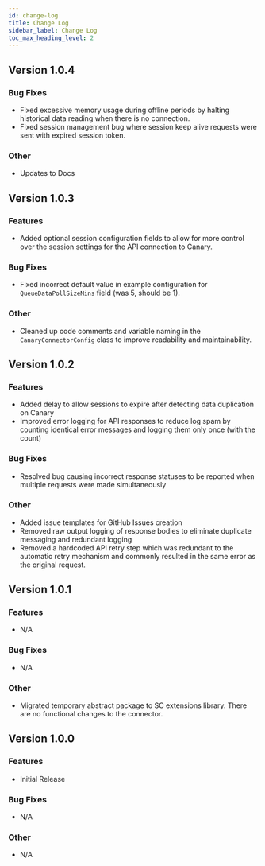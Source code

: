 ```yaml
---
id: change-log
title: Change Log
sidebar_label: Change Log
toc_max_heading_level: 2
---
```


## Version 1.0.4
### Bug Fixes
- Fixed excessive memory usage during offline periods by halting historical data reading when
  there is no connection.
- Fixed session management bug where session keep alive requests were sent with expired session token.
### Other
- Updates to Docs

## Version 1.0.3
### Features
- Added optional session configuration fields to allow for more control over the session settings
  for the API connection to Canary.
### Bug Fixes
- Fixed incorrect default value in example configuration for `QueueDataPollSizeMins` field (was 5,
  should be 1).
### Other
- Cleaned up code comments and variable naming in the `CanaryConnectorConfig` class to improve
  readability and maintainability.

## Version 1.0.2
### Features
- Added delay to allow sessions to expire after detecting data duplication on Canary
- Improved error logging for API responses to reduce log spam by counting identical error messages
  and logging them only once (with the count)
### Bug Fixes
- Resolved bug causing incorrect response statuses to be reported when multiple requests were made
  simultaneously
### Other
- Added issue templates for GitHub Issues creation
- Removed raw output logging of response bodies to eliminate duplicate messaging and redundant
  logging
- Removed a hardcoded API retry step which was redundant to the automatic retry mechanism and
  commonly resulted in the same error as the original request.

## Version 1.0.1
### Features
- N/A
### Bug Fixes
- N/A
### Other
- Migrated temporary abstract package to SC extensions library. There are no functional changes to
  the connector.

## Version 1.0.0
### Features
- Initial Release
### Bug Fixes
- N/A
### Other
- N/A